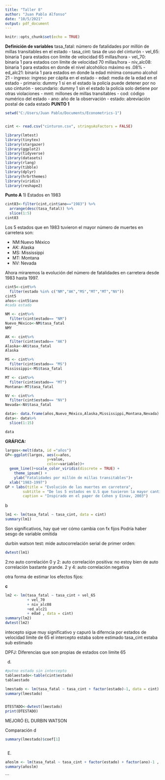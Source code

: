 ```yaml
---
title: "Taller 8"
author: "Juan Pablo Alfonso"
date: "10/5/2021"
output: pdf_document
---
```



```r
knitr::opts_chunk$set(echo = TRUE)
```
**Definición de variables**
tasa_fatal: número de fatalidades por millón de millas transitables en el estado
- tasa_cint: tasa de uso del cinturón
- vel_65: binaria 1 para estados con límite de velocidad 65 millas/hora
- vel_70: binaria 1 para estados con límite de velocidad 70 millas/hora
- niv_alc08: binaria 1 para estados en donde el nivel alcohólico máximo es .08%
- ed_alc21: binaria 1 para estados en donde la edad mínima consumo alcohol 21
- ingreso: ingreso per cápita en el estado
- edad: media de la edad en el estado
- primario: dummy 1 si en el estado la policía puede detener por no uso cinturón
- secundario: dummy 1 sin el estado la policía solo detiene por otras violaciones
- mmt: millones de millas transitables
- cod: código numérico del estado
- ano: año de la observación
- estado: abreviación postal de cada estado
**PUNTO 1**

```r
setwd("C:/Users/Juan Pablo/Documents/Econometrics-1")


cint <- read.csv("cinturon.csv", stringsAsFactors = FALSE)

library(lmtest)
library(tinytex)
library(stargazer)
library(ggplot2)
library(tidyverse)
library(datasets)
library(rlang)
library(tibble)
library(dplyr)
library(hrbrthemes)
library(viridis)
library(reshape2)
```

**Punto A**
1) Estados en 1983

```r
cint83<-filter(cint,cint$ano=="1983") %>%
  arrange(desc(tasa_fatal)) %>%
  slice(1:5)
cint83
```
Los 5 estados que en 1983 tuvieron el mayor número de muertes en carretera son:

- NM:Nuevo México
- AK: Alaska
- MS: Mississippi
- MT: Montana
- NV: Nevada

Ahora miraremos la evolución del número de fatalidades en carretera desde 1983 hasta 1997.


```r
cint5<-cint%>%
  filter(estado %in% c("NM","AK","MS","MT","MT","NV"))
cint5
años<-cint5$ano
#cada estado

NM <- cint%>%
  filter(cint$estado== "NM")
Nuevo_México<-NM$tasa_fatal
NMY

AK <- cint%>%
  filter(cint$estado== "AK")
Alaska<-AK$tasa_fatal
Alaska

MS <- cint%>%
  filter(cint$estado== "MS")
Mississippi<-MS$tasa_fatal

MT <- cint%>%
  filter(cint$estado== "MT")
Montana<-MT$tasa_fatal

NV <- cint%>%
  filter(cint$estado== "NV")
Nevada<-NV$tasa_fatal

data<- data.frame(años,Nuevo_México,Alaska,Mississippi,Montana,Nevada)
data<- data%>% 
  slice(1:15)

data

```
**GRÁFICA:**

```r

largos<-melt(data, id ="años")
GP<-ggplot(largos, aes(x=años,
                   y=value,
                   color=variable))+
  geom_line()+scale_color_viridis(discrete = TRUE) +
    theme_ipsum() +
    ylab("Fatalidades por millón de millas transitables")+
  xlab("1983-1997")
GP + labs(title = "Evolución de las muertes en carretera",
        subtitle = "De los 5 estados en U.S que tuvieron la mayor cantidad de muertos",
        caption = "Inspirado en el paper de Cohen y Einav, 2003")

```








b
```r
lm1 <- lm(tasa_fatal ~ tasa_cint, data = cint)
summary(lm1)

```
Son significativos, hay qué ver cómo cambia con fx fijos
Podría haber sesgo de variable omitida

durbin watson test:
mide autocorrelación serial de primer orden:
```r
dwtest(lm1)
```
2:no auto correlación 
0 y 2: auto correlación positiva:
no estoy bien de auto correlación bastante grande.
2 y 4: auto correlación negativa

otra forma de estimar los efectos fijos:

**c**
```r
lm2 <- lm(tasa_fatal ~ tasa_cint + vel_65
          + vel_70 
          + niv_alc08
          +ed_alc21
          + edad , data = cint)
summary(lm2)
dwtest(lm2)
```
intecepto sigue muy significativo y capuró la diferncia por estados de velocidad límite de 65
el intercepto estaba sobre estimado
tasa_cint estaba sub estimado

DPFJ: Diferencias que son propias de estados con limite 65


d)
```r
#putno estado sin intercepto
tablaestado<-table(cint$estado)
tablaestado

lmestado <- lm(tasa_fatal ~ tasa_cint + factor(estado)-1, data = cint)
summary(lmestado)


DTESTADO<-dwtest(lmestado)
print(DTESTADO)
```
MEJORÓ EL DURBIN WATSON

Comparación d

```r
summary(lmestado)$coef[1]



```

E)
```r
añoslm <- lm(tasa_fatal ~ tasa_cint + factor(estado) + factor(ano)-1 , data = cint)
summary(añoslm)
```

```
